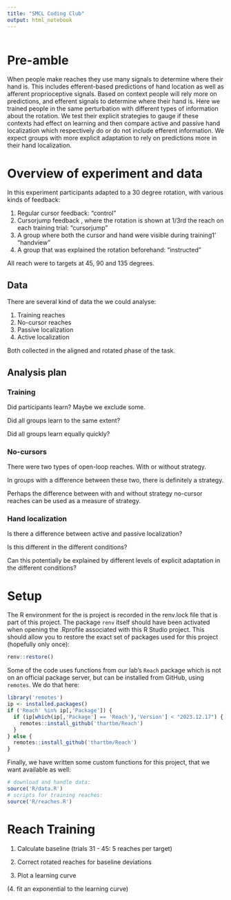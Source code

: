 ```yaml
---
title: "SMCL Coding Club"
output: html_notebook
---
```


```r

```

# Pre-amble

When people make reaches they use many signals to determine where their hand is. This includes efferent-based predictions of hand location as well as afferent proprioceptive signals. Based on context people will rely more on predictions, and efferent signals to determine where their hand is. Here we trained people in the same perturbation with different types of information about the rotation. We test their explicit strategies to gauge if these contexts had effect on learning and then compare active and passive hand localization which respectively do or do not include efferent information. We expect groups with more explicit adaptation to rely on predictions more in their hand localization.

# Overview of experiment and data

In this experiment participants adapted to a 30 degree rotation, with various kinds of feedback:

1. Regular cursor feedback: "control"
2. Cursorjump feedback , where the rotation is shown at 1/3rd the reach on each training trial: "cursorjump"
3. A group where both the cursor and hand were visible during training1' "handview"
4. A group that was explained the rotation beforehand: "instructed"

All reach were to targets at 45, 90 and 135 degrees.



## Data

There are several kind of data the we could analyse:

1. Training reaches
2. No-cursor reaches
3. Passive localization
4. Active localization

Both collected in the aligned and rotated phase of the task.

## Analysis plan


### Training

Did participants learn? Maybe we exclude some.

Did all groups learn to the same extent?

Did all groups learn equally quickly?

### No-cursors

There were two types of open-loop reaches. With or without strategy.

In groups with a difference between these two, there is definitely a strategy.

Perhaps the difference between with and without strategy no-cursor reaches can be used as a measure of strategy.

### Hand localization

Is there a difference between active and passive localization?

Is this different in the different conditions?

Can this potentially be explained by different levels of explicit adaptation in the different conditions?

# Setup

The R environment for the is project is recorded in the renv.lock file that is part of this project. The package `renv` itself should have been activated when opening the .Rprofile associated with this R Studio project. This should allow you to restore the exact set of packages used for this project (hopefully only once):

```r
renv::restore()
```

Some of the code uses functions from our lab's `Reach` package which is not on an official package server, but can be installed from GitHub, using `remotes`. We do that here:

```r
library('remotes')
ip <- installed.packages()
if ('Reach' %in% ip[,'Package']) {
  if (ip[which(ip[,'Package'] == 'Reach'),'Version'] < "2023.12.17") {
    remotes::install_github('thartbm/Reach')
  }
} else {
  remotes::install_github('thartbm/Reach')
}
```

Finally, we have written some custom functions for this project, that we want available as well:

```r
# download and handle data:
source('R/data.R')
# scripts for training reaches:
source('R/reaches.R')
```


# Reach Training

1. Calculate baseline (trials 31 - 45: 5 reaches per target)



2. Correct rotated reaches for baseline deviations
3. Plot a learning curve

(4. fit an exponential to the learning curve)

